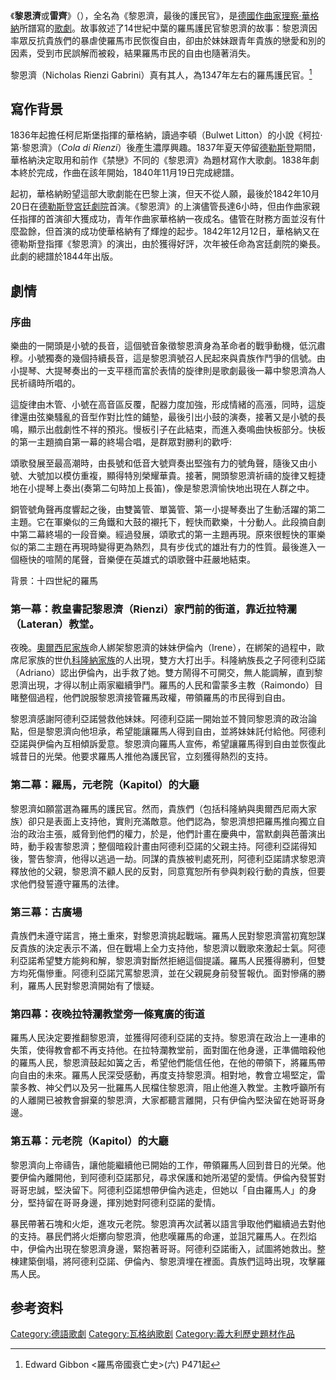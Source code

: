 {{NoteTA
|G1=Music
}}
《'''黎恩濟'''或'''雷齊'''》（{{lang|de|''Rienzi，der Letzte der Tribunen''}}），全名為《黎恩濟，最後的護民官》，是[[德國|德國]][[作曲家|作曲家]][[理察·華格納|理察·華格納]]所譜寫的[[歌劇|歌劇]]。故事敘述了14世紀中葉的羅馬護民官黎恩濟的故事：黎恩濟因率眾反抗貴族們的暴虐使羅馬市民恢復自由，卻由於妹妹跟青年貴族的戀愛和別的因素，受到市民誤解而被殺，結果羅馬市民的自由也隨著消失。

黎恩濟（Nicholas Rienzi Gabrini）真有其人，為1347年左右的羅馬護民官。<ref>Edward Gibbon <羅馬帝國衰亡史>(六) P471起</ref>

== 寫作背景 ==
1836年起擔任柯尼斯堡指揮的華格納，讀過李頓（Bulwet Litton）的小說《柯拉·第·黎恩濟》（''Cola di Rienzi''）後產生濃厚興趣。1837年夏天停留[[德勒斯登|德勒斯登]]期間，華格納決定取用和前作《禁戀》不同的《黎恩濟》為題材寫作大歌劇。1838年劇本終於完成，作曲在該年開始，1840年11月19日完成總譜。 

起初，華格納盼望這部大歌劇能在巴黎上演，但天不從人願，最後於1842年10月20日在[[德勒斯登宮廷劇院|德勒斯登宮廷劇院]]首演。《黎恩濟》的上演儘管長達6小時，但由作曲家親任指揮的首演卻大獲成功，青年作曲家華格納一夜成名。儘管在財務方面並沒有什麼盈餘，但首演的成功使華格納有了輝煌的起步。1842年12月12日，華格納又在德勒斯登指揮《黎恩濟》的演出，由於獲得好評，次年被任命為宮廷劇院的樂長。此劇的總譜於1844年出版。

{{Wagner operas}}

== 劇情 ==
===序曲===
樂曲的一開頭是小號的長音，這個號音象徵黎恩濟身為革命者的戰爭動機，低沉肅穆。小號獨奏的幾個持續長音，這是黎恩濟號召人民起來與貴族作鬥爭的信號。由小提琴、大提琴奏出的一支平穩而富於表情的旋律則是歌劇最後一幕中黎恩濟為人民祈禱時所唱的。

這旋律由木管、小號在高音區反覆，配器力度加強，形成情緒的高漲，同時，這旋律還由弦樂騷亂的音型作對比性的鋪墊，最後引出小鼓的演奏，接著又是小號的長鳴，顯示出戲劇性不祥的預兆。慢板引子在此結束，而進入奏鳴曲快板部分。快板的第一主題摘自第一幕的終場合唱，是群眾對勝利的歡呼:

頌歌發展至最高潮時，由長號和低音大號齊奏出堅強有力的號角聲，隨後又由小號、大號加以模仿重複，顯得特別榮耀華貴。接著，開頭黎恩濟祈禱的旋律又輕捷地在小提琴上奏出(奏第二句時加上長笛)，像是黎恩濟愉快地出現在人群之中。

銅管號角聲再度響起之後，由雙簧管、單簧管、第一小提琴奏出了生動活躍的第二主題。它在軍樂似的三角鐵和大鼓的襯托下，輕快而歡樂，十分動人。此段摘自劇中第二幕終場的一段音樂。經過發展，頌歌式的第一主題再現。原來很輕快的軍樂似的第二主題在再現時變得更為熱烈，具有步伐式的雄壯有力的性質。最後進入一個極快的喧鬧的尾聲，音樂便在英雄式的頌歌聲中莊嚴地結束。

背景：十四世紀的羅馬
===第一幕：教皇書記黎恩濟（Rienzi）家門前的街道，靠近拉特瀾（Lateran）教堂。===
夜晚。[[奧爾西尼家族|奧爾西尼家族]]命人綁架黎恩濟的妹妹伊倫內（Irene），在綁架的過程中，歐席尼家族的世仇[[科隆納家族|科隆納家族]]的人出現，雙方大打出手。科隆納族長之子阿德利亞諾（Adriano）認出伊倫內，出手救了她。雙方鬧得不可開交，無人能調解，直到黎恩濟出現，才得以制止兩家繼續爭鬥。羅馬的人民和雷蒙多主教（Raimondo）目睹整個過程，他們說服黎恩濟接管羅馬政權，帶領羅馬的市民得到自由。

黎恩濟感謝阿德利亞諾營救他妹妹。阿德利亞諾一開始並不贊同黎恩濟的政治論點，但是黎恩濟向他坦承，希望能讓羅馬人得到自由，並將妹妹託付給他。阿德利亞諾與伊倫內互相傾訴愛意。黎恩濟向羅馬人宣佈，希望讓羅馬得到自由並恢復此城昔日的光榮。他要求羅馬人推他為護民官，立刻獲得熱烈的支持。

===第二幕：羅馬，元老院（Kapitol）的大廳===
黎恩濟如願當選為羅馬的護民官。然而，貴族們（包括科隆納與奧爾西尼兩大家族）卻只是表面上支持他，實則充滿敵意。他們認為，黎恩濟想把羅馬推向獨立自治的政治主張，威脅到他們的權力，於是，他們計畫在慶典中，當默劇與芭蕾演出時，動手殺害黎恩濟；整個暗殺計畫由阿德利亞諾的父親主持。阿德利亞諾得知後，警告黎濟，他得以逃過一劫。同謀的貴族被判處死刑，阿德利亞諾請求黎恩濟釋放他的父親，黎恩濟不顧人民的反對，同意寬恕所有參與刺殺行動的貴族，但要求他們發誓遵守羅馬的法律。

===第三幕：古廣場===
貴族們未遵守諾言，捲土重來，對黎恩濟挑起戰端。羅馬人民對黎恩濟當初寬恕謀反貴族的決定表示不滿，但在戰場上全力支持他，黎恩濟以戰歌來激起士氣。阿德利亞諾希望雙方能夠和解，黎恩濟對斷然拒絕這個提議。羅馬人民獲得勝利，但雙方均死傷慘重。阿德利亞諾咒罵黎恩濟，並在父親屍身前發誓報仇。面對慘痛的勝利，羅馬人民對黎恩濟開始有了懷疑。

===第四幕：夜晚拉特瀾教堂旁一條寬廣的街道===
羅馬人民決定要推翻黎恩濟，並獲得阿德利亞諾的支持。黎恩濟在政治上一連串的失策，使得教會都不再支持他。在拉特瀾教堂前，面對圍在他身邊，正準備暗殺他的羅馬人民，黎恩濟鼓起如簧之舌，希望他們能信任他，在他的帶領下，將羅馬帶向自由的未來。羅馬人民深受感動，再度支持黎恩濟。相對地，教會立場堅定，雷蒙多教、神父們以及另一批羅馬人民檔住黎恩濟，阻止他進入教堂。主教呼籲所有的人離開已被教會摒棄的黎恩濟，大家都聽言離開，只有伊倫內堅決留在她哥哥身邊。

===第五幕：元老院（Kapitol）的大廳===
黎恩濟向上帝禱告，讓他能繼續他已開始的工作，帶領羅馬人回到昔日的光榮。他要伊倫內離開他，到阿德利亞諾那兒，尋求保護和她所渴望的愛情。伊倫內發誓對哥哥忠誠，堅決留下。阿德利亞諾想帶伊倫內逃走，但她以「自由羅馬人」的身分，堅持留在哥哥身邊，揮別她對阿德利亞諾的愛情。

暴民帶著石塊和火炬，進攻元老院。黎恩濟再次試著以語言爭取他們繼續過去對他的支持。暴民們將火炬擲向黎恩濟，他悲嘆羅馬的命運，並詛咒羅馬人。在烈焰中，伊倫內出現在黎恩濟身邊，緊抱著哥哥。阿德利亞諾衝入，試圖將她救出。整棟建築倒塌，將阿德利亞諾、伊倫內、黎恩濟埋在裡面。貴族們這時出現，攻擊羅馬人民。

== 参考资料 ==
{{Reflist}}

{{華格納作品}}

{{Authority control}}
[[Category:德語歌劇|Category:德語歌劇]]
[[Category:瓦格纳歌剧|Category:瓦格纳歌剧]]
[[Category:義大利歷史題材作品|Category:義大利歷史題材作品]]